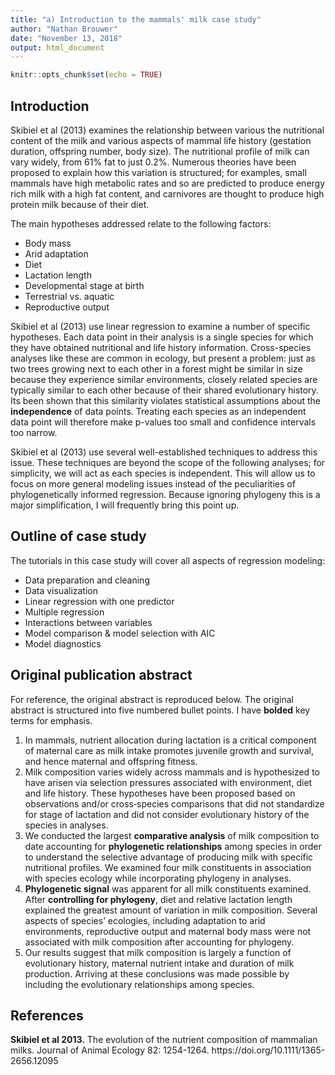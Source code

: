 ```yaml
---
title: "a) Introduction to the mammals' milk case study"
author: "Nathan Brouwer"
date: "November 13, 2018"
output: html_document
---
```


```r
knitr::opts_chunk$set(echo = TRUE)
```

## Introduction 

Skibiel et al (2013) examines the relationship between various the nutritional content of the milk and various aspects of mammal life history (gestation duration, offspring number, body size).  The nutritional profile of milk can vary widely, from 61% fat to just 0.2%.  Numerous theories have been proposed to explain how this variation is structured; for examples, small mammals have high metabolic rates and so are predicted to produce energy rich milk with a high fat content, and carnivores are thought to produce high protein milk because of their diet.

The main hypotheses addressed relate to the following factors:

* Body mass
* Arid adaptation
* Diet
* Lactation length
* Developmental stage at birth
* Terrestrial vs. aquatic
* Reproductive output

Skibiel et al (2013) use linear regression to examine a number of specific hypotheses.  Each data point in their analysis is a single species for which they have obtained nutritional and life history information.  Cross-species analyses like these are common in ecology, but present a problem: just as two trees growing next to each other in a forest might be similar in size because they experience similar environments, closely related species are typically similar to each other because of their shared evolutionary history.  Its been shown that this similarity violates statistical assumptions about the **independence** of data points.  Treating each species as an independent data point will therefore make p-values too small and confidence intervals too narrow.

Skibiel et al (2013) use several well-established techniques to address this issue.  These techniques are beyond the scope of the following analyses; for simplicity, we will act as each species is independent.  This will allow us to focus on more general modeling issues instead of the peculiarities of phylogenetically informed regression.  Because ignoring phylogeny this is a major simplification, I will frequently bring this point up.

## Outline of case study

The tutorials in this case study will cover all aspects of regression modeling:

* Data preparation and cleaning
* Data visualization
* Linear regression with one predictor
* Multiple regression
* Interactions between variables
* Model comparison & model selection with AIC
* Model diagnostics


## Original publication abstract

For reference, the original abstract is reproduced below.  The original abstract is structured into five numbered bullet points.  I have **bolded** key terms for emphasis.

1. In mammals, nutrient allocation during lactation is a critical component of maternal care as milk intake promotes juvenile growth and survival, and hence maternal and offspring fitness.
1. Milk composition varies widely across mammals and is hypothesized to have arisen via selection pressures associated with environment, diet and life history. These hypotheses have been proposed based on observations and/or cross‐species comparisons that did not standardize for stage of lactation and did not consider evolutionary history of the species in analyses.
1. We conducted the largest **comparative analysis** of milk composition to date accounting for **phylogenetic relationships** among species in order to understand the selective advantage of producing milk with specific nutritional profiles. We examined four milk constituents in association with species ecology while incorporating phylogeny in analyses.
1. **Phylogenetic signal** was apparent for all milk constituents examined. After **controlling for phylogeny**, diet and relative lactation length explained the greatest amount of variation in milk composition. Several aspects of species' ecologies, including adaptation to arid environments, reproductive output and maternal body mass were not associated with milk composition after accounting for phylogeny.
1. Our results suggest that milk composition is largely a function of evolutionary history, maternal nutrient intake and duration of milk production. Arriving at these conclusions was made possible by including the evolutionary relationships among species.



## References 

**Skibiel et al 2013.**  The evolution of the nutrient composition of mammalian milks.  Journal of Animal Ecology 82: 1254-1264.  https://doi.org/10.1111/1365-2656.12095 
